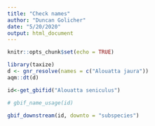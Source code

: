 ```yaml
---
title: "Check names"
author: "Duncan Golicher"
date: "5/20/2020"
output: html_document
---
```


```r
knitr::opts_chunk$set(echo = TRUE)
```


```r
library(taxize)
d <- gnr_resolve(names = c("Alouatta jaura"))
aqm::dt(d)
```



```r
id<-get_gbifid("Alouatta seniculus")
```


```r
# gbif_name_usage(id)
```


```r
gbif_downstream(id, downto = "subspecies")
```

